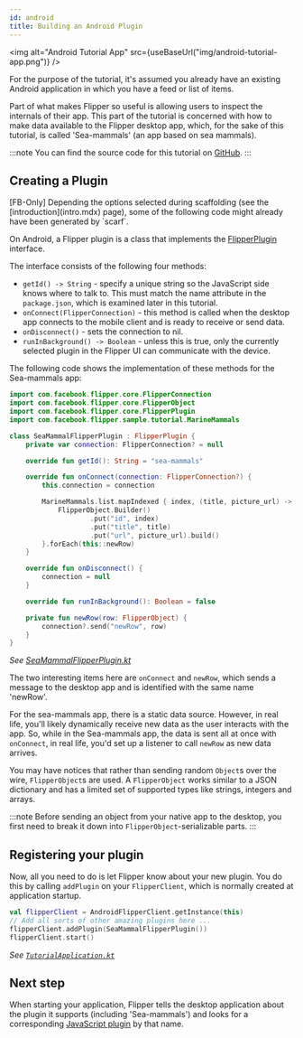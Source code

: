 ```yaml
---
id: android
title: Building an Android Plugin
---
```


<img alt="Android Tutorial App" src={useBaseUrl("img/android-tutorial-app.png")} />

For the purpose of the tutorial, it's assumed you already have an existing Android application in which you have a feed or list of items.

Part of what makes Flipper so useful is allowing users to inspect the internals of their app. This part of the tutorial is concerned with how to make data available to the Flipper desktop app, which, for the sake of this tutorial, is called 'Sea-mammals' (an app based on sea mammals).

:::note
You can find the source code for this tutorial on [GitHub](https://github.com/facebook/flipper/tree/7dae5771d96ea76b75796d3b3a2c78746e581e3f/android/tutorial).
:::

## Creating a Plugin

<FbInternalOnly>

<div class="warning">
[FB-Only] Depending the options selected during scaffolding (see the [introduction](intro.mdx) page), some of the following code might already have been generated by `scarf`.
</div>

</FbInternalOnly>

On Android, a Flipper plugin is a class that implements the [FlipperPlugin](https://github.com/facebook/flipper/blob/main/android/src/main/java/com/facebook/flipper/core/FlipperPlugin.java)
interface.

The interface consists of the following four methods:

- `getId() -> String` - specify a unique string so the JavaScript side knows where to talk to. This must match the name attribute in the `package.json`, which is examined later in this tutorial.
- `onConnect(FlipperConnection)` - this method is called when the desktop app connects to the mobile client and is ready to receive or send data.
- `onDisconnect()` - sets the connection to nil.
- `runInBackground() -> Boolean` - unless this is true, only the currently selected plugin in the Flipper UI can communicate with the device.

The following code shows the implementation of these methods for the Sea-mammals app:

```kotlin
import com.facebook.flipper.core.FlipperConnection
import com.facebook.flipper.core.FlipperObject
import com.facebook.flipper.core.FlipperPlugin
import com.facebook.flipper.sample.tutorial.MarineMammals

class SeaMammalFlipperPlugin : FlipperPlugin {
    private var connection: FlipperConnection? = null

    override fun getId(): String = "sea-mammals"

    override fun onConnect(connection: FlipperConnection?) {
        this.connection = connection

        MarineMammals.list.mapIndexed { index, (title, picture_url) ->
            FlipperObject.Builder()
                    .put("id", index)
                    .put("title", title)
                    .put("url", picture_url).build()
        }.forEach(this::newRow)
    }

    override fun onDisconnect() {
        connection = null
    }

    override fun runInBackground(): Boolean = false

    private fun newRow(row: FlipperObject) {
        connection?.send("newRow", row)
    }
}
```
*See [SeaMammalFlipperPlugin.kt](https://github.com/facebook/flipper/blob/5afb148ffa9e267e5b24e0dfae198d1cf46cc396/android/tutorial/src/main/java/com/facebook/flipper/sample/tutorial/plugin/SeaMammalFlipperPlugin.kt)*

The two interesting items here are `onConnect` and `newRow`, which sends a message to the desktop app and is identified with the same name 'newRow'.

For the sea-mammals app, there is a static data source. However, in real life, you'll likely dynamically receive new data as the user interacts with the app. So, while in the Sea-mammals app, the data is sent all at once with `onConnect`, in real life, you'd set up a listener to call `newRow` as new data arrives.

You may have notices that rather than sending random `Object`s over the wire, `FlipperObject`s are used.
A `FlipperObject` works similar to a JSON dictionary and has a limited set of supported types like strings, integers and arrays.

:::note
Before sending an object from your native app to the desktop, you first need to break it down into `FlipperObject`-serializable parts.
:::

## Registering your plugin

Now, all you need to do is let Flipper know about your new plugin. You do this by calling `addPlugin` on your `FlipperClient`, which is normally created at application startup.

```kotlin
val flipperClient = AndroidFlipperClient.getInstance(this)
// Add all sorts of other amazing plugins here ...
flipperClient.addPlugin(SeaMammalFlipperPlugin())
flipperClient.start()
```
*See [`TutorialApplication.kt`](https://github.com/facebook/flipper/blob/5afb148ffa9e267e5b24e0dfae198d1cf46cc396/android/tutorial/src/main/java/com/facebook/flipper/sample/tutorial/TutorialApplication.kt)*

## Next step

When starting your application, Flipper tells the desktop application about the plugin it supports (including 'Sea-mammals') and looks for a corresponding [JavaScript plugin](javascript.mdx) by that name.
